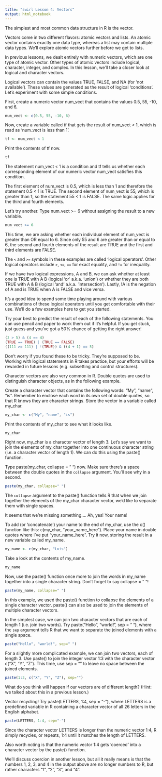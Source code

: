 ```yaml
---
title: "swirl Lesson 4: Vectors"
output: html_notebook
---
```


The simplest and most common data structure in R is the vector.

Vectors come in two different flavors: atomic vectors and lists. An atomic vector contains exactly one data type, whereas a list may contain multiple data types. We'll explore atomic vectors further before we get to lists.

In previous lessons, we dealt entirely with numeric vectors, which are one type of atomic vector. Other types of atomic vectors include logical, character, integer, and complex. In this lesson, we'll take a closer look at logical and character vectors.

Logical vectors can contain the values TRUE, FALSE, and NA (for 'not available'). These values are generated as the result of logical 'conditions'. Let's experiment with some simple conditions.

First, create a numeric vector num_vect that contains the values 0.5, 55, -10, and 6.

```r
num_vect <- c(0.5, 55, -10, 6)
```

Now, create a variable called tf that gets the result of num_vect < 1, which is read as 'num_vect is less than 1'.

```r
tf <- num_vect < 1
```

Print the contents of tf now.

```r
tf
```

The statement num_vect < 1 is a condition and tf tells us whether each corresponding element of our numeric vector num_vect satisfies this condition.

The first element of num_vect is 0.5, which is less than 1 and therefore the statement 0.5 < 1 is TRUE. The second element of num_vect is 55, which is greater than 1, so the statement 55 < 1 is FALSE. The same logic applies for the third and fourth elements.

Let's try another. Type num_vect >= 6 without assigning the result to a new variable.

```r
num_vect >= 6
```

This time, we are asking whether each individual element of num_vect is greater than OR equal to 6. Since only 55 and 6 are greater than or equal to 6, the second and fourth elements of the result are TRUE and the first and third elements are FALSE.

The `<` and `>=` symbols in these examples are called 'logical operators'. Other logical operators include `>`, `<=`, `==` for exact equality, and `!=` for inequality.

If we have two logical expressions, A and B, we can ask whether at least one is TRUE with A B (logical 'or' a.k.a. 'union') or whether they are both TRUE with A & B (logical 'and' a.k.a. 'intersection'). Lastly, !A is the negation of A and is TRUE when A is FALSE and vice versa.

It's a good idea to spend some time playing around with various combinations of these logical operators until you get comfortable with their use. We'll do a few examples here to get you started.

Try your best to predict the result of each of the following statements. You can use pencil and paper to work them out if it's helpful. If you get stuck, just guess and you've got a 50% chance of getting the right answer!

```r
(3 > 5) & (4 == 4)
(TRUE == TRUE) | (TRUE == FALSE)
((111 >= 111) | !(TRUE)) & ((4 + 1) == 5)
```

Don't worry if you found these to be tricky. They're supposed to be. Working with logical statements in R takes practice, but your efforts will be rewarded in future lessons (e.g. subsetting and control structures).

Character vectors are also very common in R. Double quotes are used to distinguish character objects, as in the following example.

Create a character vector that contains the following words: "My", "name", "is". Remember to enclose each word in its own set of double quotes, so that R knows they are character strings. Store the vector in a variable called my_char.

```r
my_char <- c("My", "name", "is")
```

Print the contents of my_char to see what it looks like.

```r
my_char
```

Right now, my_char is a character vector of length 3. Let's say we want to join the elements of my_char together into one continuous character string (i.e. a character vector of length 1). We can do this using the paste() function.

Type paste(my_char, collapse = " ") now. Make sure there's a space between the double quotes in the `collapse` argument. You'll see why in a second.

```r
paste(my_char, collapse=" ")
```

The `collapse` argument to the paste() function tells R that when we join together the elements of the my_char character vector, we'd like to separate them with single spaces.

It seems that we're missing something.... Ah, yes! Your name!

To add (or 'concatenate') your name to the end of my_char, use the c() function like this: c(my_char, "your_name_here"). Place your name in double quotes where I've put "your_name_here". Try it now, storing the result in a new variable called my_name.

```r
my_name <- c(my_char, "Luis")
```

Take a look at the contents of my_name.

```r
my_name
```

Now, use the paste() function once more to join the words in my_name together into a single character string. Don't forget to say collapse = " "!

```r
paste(my_name, collapse=" ")
```

In this example, we used the paste() function to collapse the elements of a single character vector. paste() can also be used to join the elements of multiple character vectors.

In the simplest case, we can join two character vectors that are each of length 1 (i.e. join two words). Try paste("Hello", "world!", sep = " "), where the `sep` argument tells R that we want to separate the joined elements with a single space.

```r
paste("Hello", "world!", sep=" ")
```

For a slightly more complicated example, we can join two vectors, each of length 3. Use paste() to join the integer vector 1:3 with the character vector c("X", "Y", "Z"). This time, use sep = "" to leave no space between the joined elements.

```r
paste(1:3, c("X", "Y", "Z"), sep="")
```

What do you think will happen if our vectors are of different length? (Hint: we talked about this in a previous lesson.)

Vector recycling! Try paste(LETTERS, 1:4, sep = "-"), where LETTERS is a predefined variable in R containing a character vector of all 26 letters in the English alphabet.

```r
paste(LETTERS, 1:4, sep="-")
```

Since the character vector LETTERS is longer than the numeric vector 1:4, R simply recycles, or repeats, 1:4 until it matches the length of LETTERS.

Also worth noting is that the numeric vector 1:4 gets 'coerced' into a character vector by the paste() function.

We'll discuss coercion in another lesson, but all it really means is that the numbers 1, 2, 3, and 4 in the output above are no longer numbers to R, but rather characters "1", "2", "3", and "4".